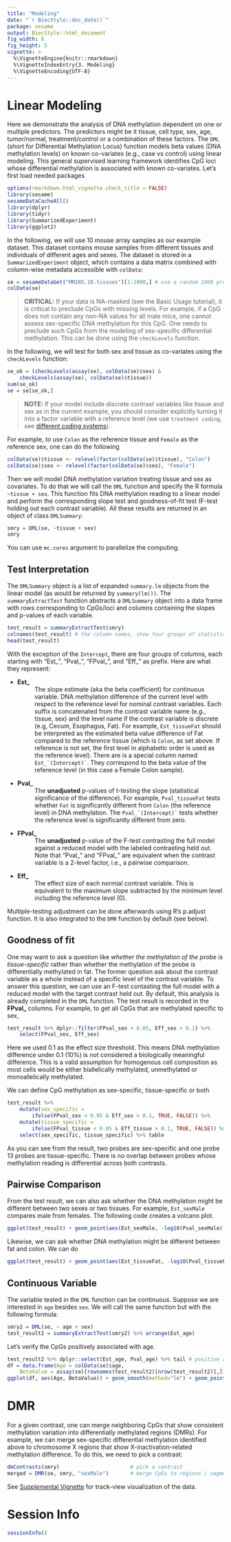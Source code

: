 ```yaml
---
title: "Modeling"
date: "`r BiocStyle::doc_date()`"
package: sesame
output: BiocStyle::html_document
fig_width: 6
fig_height: 5
vignette: >
  %\VignetteEngine{knitr::rmarkdown}
  %\VignetteIndexEntry{3. Modeling}
  %\VignetteEncoding{UTF-8}
---
```


# Linear Modeling

Here we demonstrate the analysis of DNA methylation dependent on one or
multiple predictors. The predictors might be it tissue, cell type, sex, age,
tumor/normal, treatment/control or a combination of these factors.  The `DML`
(short for Differential Methylation Locus) function models beta values (DNA
methylation levels) on known co-variates (e.g., case vs control) using linear
modeling. This general supervised learning framework identifies CpG loci whose
differential methylation is associated with known co-variates. Let's first load
needed packages

```r
options(rmarkdown.html_vignette.check_title = FALSE)
library(sesame)
sesameDataCacheAll()
library(dplyr)
library(tidyr)
library(SummarizedExperiment)
library(ggplot2)
```

In the following, we will use 10 mouse array samples as our example dataset.
This dataset contains mouse samples
from different tissues and individuals of different ages and sexes.
The dataset is stored
in a `SummarizedExperiment` object, which contains a data matrix combined
with column-wise metadata accessible with `colData`:

```r
se = sesameDataGet("MM285.10.tissues")[1:1000,] # use a random 1000 probes
colData(se)
```

> **CRITICAL:** If your data is NA-masked (see the Basic Usage tutorial), it is
critical to preclude CpGs with missing levels. For example, if a CpG does
not contain any non-NA values for all male mice, one cannot assess
sex-specific DNA methylation for this CpG. One needs to preclude
such CpGs from the modeling of sex-specific differential methylation.
This can be done using the `checkLevels` function.

In the following, we will test for both sex and
tissue as co-variates using the `checkLevels` function:

```r
se_ok = (checkLevels(assay(se), colData(se)$sex) &
    checkLevels(assay(se), colData(se)$tissue))
sum(se_ok)
se = se[se_ok,]
```

> **NOTE:** If your model include discrete contrast variables like tissue and
sex as in the current example, you should consider explicitly turning it into a
factor variable with a reference level (we use `treatment coding`, see
[different coding systems](
https://stats.idre.ucla.edu/r/library/r-library-contrast-coding-systems-
for-categorical-variables/)).

For example, to use `Colon` as the
reference tissue and `Female` as the reference sex, one can do the following

```r
colData(se)$tissue <- relevel(factor(colData(se)$tissue), "Colon")
colData(se)$sex <- relevel(factor(colData(se)$sex), "Female")
```

Then we will model DNA methylation variation
treating tissue and sex as covariates. To do that we will call the `DML`
function and specify the R formula
`~tissue + sex`. This function fits DNA methylation reading to a linear
model and perform the
corresponding slope test and goodness-of-fit test (F-test holding out each
contrast variable). All these results are returned in an
object of class `DMLSummary`:

```r
smry = DML(se, ~tissue + sex)
smry
```

You can use `mc.cores` argument to parallelize the computing.

## Test Interpretation

The `DMLSummary` object is a list of expanded `summary.lm` objects from the
linear model (as would be returned by `summary(lm())`. The
`summaryExtractTest` function abstracts a `DMLSummary` object
into a data frame with rows corresponding to CpGs/loci and columns containing
the slopes and p-values of each variable.

```r
test_result = summaryExtractTest(smry)
colnames(test_result) # the column names, show four groups of statistics
head(test_result)
```

With the exception of the `Intercept`, there are four groups of columns, each
starting with "Est_", "Pval_", "FPval_", and "Eff_" as prefix. Here are what
they represent:

* **Est_**
: The slope estimate (aka the beta coefficient) for continuous
variable. DNA methylation difference of the current level
with respect to the reference level for nominal contrast variables. Each suffix
is concatenated from the contrast variable name (e.g., tissue, sex) and the
level name if the contrast variable is discrete (e.g, Cecum, Esophagus, Fat).
For example, `Est_tissueFat` should be interpreted as the
estimated beta value difference of Fat compared to the reference tissue (which
is `Colon`, as set above. If reference is not set, the first level in
alphabetic order is used as the reference level).
There are is a special column named ``Est_`(Intercept)` ``.
They correspond to the beta value of the reference level (in this case a Female
Colon sample).

* **Pval_**
: The **unadjusted** p-values of t-testing the slope (statistical
significance of the difference). For example, `Pval_tissueFat` tests whether
`Fat` is significantly different from `Colon` (the reference level) in DNA
methylation. The ``Pval_`(Intercept)` `` tests whether the reference level is
significantly different from zero.

* **FPval_**
: The **unadjusted** p-value of the F-test contrasting the full model against a
reduced model with the labeled contrasting held out. Note that "Pval_" and
"FPval_" are equivalent when the contrast variable is a 2-level factor, i.e., a
pairwise comparison.

* **Eff_**
: The effect size of each normial contrast variable. This is
equivalent to the maximum slope subtracted by the minimum level including the
reference level (0).

Multiple-testing adjustment can be done afterwards using R's p.adjust
function. It is also integrated to the `DMR` function by default (see below).

## Goodness of fit

One may want to ask a question like _whether the methylation of the probe is
tissue-specific_ rather than whether the methylation of the probe is
differentially methylated in fat.
The former question ask about the contrast variable
as a whole instead of a specific level of the contrast variable. To answer
this question, we can use an F-test contasting the full model with a reduced
model with the target contrast held out. By default, this analysis is already
completed in the `DML` function. The test result is recorded
in the **FPval_** columns. For example, to get all CpGs that are methylated
specific to sex,

```r
test_result %>% dplyr::filter(FPval_sex < 0.05, Eff_sex > 0.1) %>%
    select(FPval_sex, Eff_sex)
```

Here we used 0.1 as the effect size threshold. This means DNA methylation
difference under 0.1 (10%) is not considered a biologically meaningful
difference. This is a valid assumption for homogenous cell composition as
most cells would be either biallelically methylated, unmethylated or
monoallelically methylated.

We can define CpG methylation as sex-specific, tissue-specific or both

```r
test_result %>%
    mutate(sex_specific =
        ifelse(FPval_sex < 0.05 & Eff_sex > 0.1, TRUE, FALSE)) %>%
    mutate(tissue_specific =
        ifelse(FPval_tissue < 0.05 & Eff_tissue > 0.1, TRUE, FALSE)) %>%
    select(sex_specific, tissue_specific) %>% table
```

As you can see from the result, two probes are sex-specific and one probe
13 probes are tissue-specific. There is no overlap between probes whose
methylation reading is differential across both contrasts.

## Pairwise Comparison

From the test result, we can also ask whether the DNA methylation might
be different between two sexes or two tissues. For example, `Est_sexMale`
compares male from females. The following code creates a volcano plot.

```r
ggplot(test_result) + geom_point(aes(Est_sexMale, -log10(Pval_sexMale)))
```

Likewise, we can ask whether DNA methylation might be different between fat
and colon. We can do

```r
ggplot(test_result) + geom_point(aes(Est_tissueFat, -log10(Pval_tissueFat)))
```

## Continuous Variable

The variable tested in the `DML` function can be continuous.
Suppose we are interested in `age` besides `sex`. We will call the
same function but with the following formula:

```r
smry2 = DML(se, ~ age + sex)
test_result2 = summaryExtractTest(smry2) %>% arrange(Est_age)
```

Let's verify the CpGs positively associated with age.

```r
test_result2 %>% dplyr::select(Est_age, Pval_age) %>% tail # positive assoc.
df = data.frame(Age = colData(se)$age,
    BetaValue = assay(se)[rownames(test_result2)[nrow(test_result2)],])
ggplot(df, aes(Age, BetaValue)) + geom_smooth(method="lm") + geom_point()
```

# DMR

For a given contrast, one can merge neighboring CpGs that show consistent
methylation variation into differentially methylated regions (DMRs).
For example, we can merge sex-specific differential methylation identified
above to chromosome X regions that show X-inactivation-related methylation
difference. To do this, we need to pick a contrast:

```r
dmContrasts(smry)                       # pick a contrast
merged = DMR(se, smry, "sexMale")       # merge CpGs to regions / segments
```

See [Supplemental
Vignette](https://zhou-lab.github.io/sesame/supplemental.html) for track-view
visualization of the data.

# Session Info

```r
sessionInfo()
```